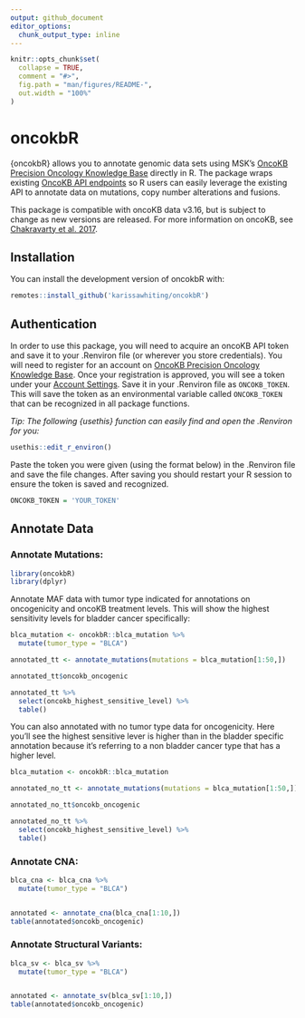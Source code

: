 ```yaml
---
output: github_document
editor_options: 
  chunk_output_type: inline
---
```


<!-- README.md is generated from README.Rmd. Please edit that file -->

```r
knitr::opts_chunk$set(
  collapse = TRUE,
  comment = "#>",
  fig.path = "man/figures/README-",
  out.width = "100%"
)
```

# oncokbR

<!-- badges: start -->
<!-- badges: end -->

{oncokbR} allows you to annotate genomic data sets using MSK's [OncoKB Precision Oncology Knowledge Base](https://www.oncokb.org/) directly in R. The package wraps existing [OncoKB API endpoints](https://api.oncokb.org/oncokb-website/api) so R users can easily leverage the existing API to annotate data on mutations, copy number alterations and fusions.

This package is compatible with oncoKB data v3.16, but is subject to change as new versions are released. For more information on oncoKB, see [Chakravarty et al. 2017](https://ascopubs.org/doi/full/10.1200/PO.17.00011). 

## Installation

You can install the development version of oncokbR with:

``` r
remotes::install_github('karissawhiting/oncokbR')
```
## Authentication

In order to use this package, you will need to acquire an oncoKB API token and save it to your .Renviron file (or wherever you store credentials). You will need to register for an account on [OncoKB Precision Oncology Knowledge Base](https://www.oncokb.org/). Once your registration is approved, you will see a token under your [Account Settings](https://www.oncokb.org/account/settings). Save it in your .Renviron file as `ONCOKB_TOKEN`. This will save the token as an environmental variable called `ONCOKB_TOKEN` that can be recognized in all package functions.

*Tip: The following {usethis} function can easily find and open the .Renviron for you:*

```r
usethis::edit_r_environ()
```

Paste the token you were given (using the format below) in the .Renviron file and save the file changes. After saving you should restart your R session to ensure the token is saved and recognized.

```r
ONCOKB_TOKEN = 'YOUR_TOKEN'
```


## Annotate Data

### Annotate Mutations:

```r
library(oncokbR)
library(dplyr)
```

Annotate MAF data with tumor type indicated for annotations on oncogenicity and oncoKB treatment levels. This will show the highest sensitivity levels for bladder cancer specifically: 

```r
blca_mutation <- oncokbR::blca_mutation %>%
  mutate(tumor_type = "BLCA")

annotated_tt <- annotate_mutations(mutations = blca_mutation[1:50,])

annotated_tt$oncokb_oncogenic 

```


```r
annotated_tt %>%
  select(oncokb_highest_sensitive_level) %>% 
  table()
```

You can also annotated with no tumor type data for oncogenicity. Here you'll see the highest sensitive lever is higher than in the bladder specific annotation because it's referring to a non bladder cancer type that has a higher level. 

```r
blca_mutation <- oncokbR::blca_mutation

annotated_no_tt <- annotate_mutations(mutations = blca_mutation[1:50,])

annotated_no_tt$oncokb_oncogenic
```

```r
annotated_no_tt %>%
  select(oncokb_highest_sensitive_level) %>% 
  table()

```


### Annotate CNA:

```r
blca_cna <- blca_cna %>%
  mutate(tumor_type = "BLCA")


annotated <- annotate_cna(blca_cna[1:10,])
table(annotated$oncokb_oncogenic)

```

### Annotate Structural Variants:

```r

blca_sv <- blca_sv %>%
  mutate(tumor_type = "BLCA")


annotated <- annotate_sv(blca_sv[1:10,])
table(annotated$oncokb_oncogenic)
```
